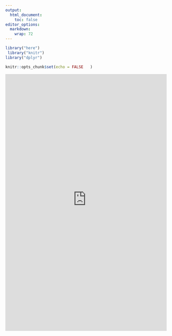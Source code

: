 ```yaml
---
output:
  html_document:
    toc: false
editor_options: 
  markdown: 
    wrap: 72
---
```

```r
 
library("here")
 library("knitr")
library("dplyr")
```

```r
knitr::opts_chunk$set(echo = FALSE   )
```

```{=html}

<iframe width="100%" height="800"
  src="https://felipedallalana.shinyapps.io/Temporal_shiny/"
  frameborder="0" allow="autoplay; encrypted-media"
  allowfullscreen></iframe>
```
<!-- sasdas -->
<!-- ```{=html} -->
<!-- <iframe width="100%" height="100%" -->
<!--   src="https://felipedallalana.shinyapps.io/Temporal_shiny/" -->
<!--   frameborder="0" allow="autoplay></iframe> -->
<!-- ``` -->
